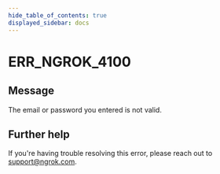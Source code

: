 ```yaml
---
hide_table_of_contents: true
displayed_sidebar: docs
---
```



# ERR_NGROK_4100

## Message

The email or password you entered is not valid.

<ErrorDetails error="err_ngrok_4100" />

## Further help

If you're having trouble resolving this error, please reach out to [support@ngrok.com](mailto:support@ngrok.com?subject=Help%20with%20ERR_NGROK_4100).
